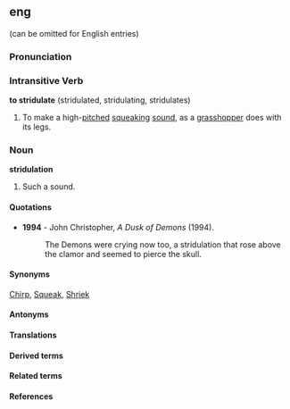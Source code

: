 ==eng== (can be omitted for English entries)
===Pronunciation===
===Intransitive Verb===
'''to stridulate''' (stridulated, stridulating, stridulates)

#To make a high-[[pitched]] [[squeak]]ing [[sound]], as a [[grasshopper]] does with its legs.

===Noun===
'''stridulation'''

#Such a sound.

====Quotations====
*'''1994''' - John Christopher, ''A Dusk of Demons'' (1994).
*: The Demons were crying now too, a stridulation that rose above the clamor and seemed to pierce the skull.

====Synonyms====
[[Chirp]], [[Squeak]], [[Shriek]]

====Antonyms====
====Translations====
====Derived terms====
====Related terms====
====References====